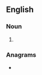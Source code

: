 {{also|sésames}}
==English==

===Noun===
{{head|en|noun plural form}}

# {{plural of|sesame|lang=en}}

===Anagrams===
* {{anagrams|en|amesses}}